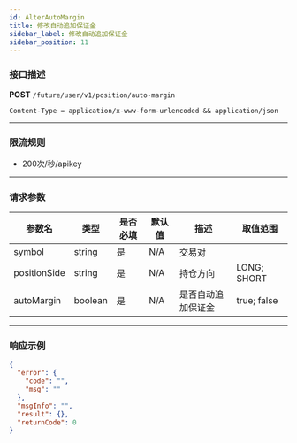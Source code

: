 ```yaml
---
id: AlterAutoMargin
title: 修改自动追加保证金
sidebar_label: 修改自动追加保证金
sidebar_position: 11
---
```


### 接口描述
**POST** `/future/user/v1/position/auto-margin`

`Content-Type = application/x-www-form-urlencoded && application/json`

---

### 限流规则
- 200次/秒/apikey

---

### 请求参数

| 参数名       | 类型    | 是否必填 | 默认值 | 描述               | 取值范围    |
|--------------|---------|----------|--------|--------------------|-------------|
| symbol       | string  | 是       | N/A    | 交易对             |             |
| positionSide | string  | 是       | N/A    | 持仓方向           | LONG; SHORT |
| autoMargin   | boolean | 是       | N/A    | 是否自动追加保证金 | true; false |

---

### 响应示例

```json
{
  "error": {
    "code": "",
    "msg": ""
  },
  "msgInfo": "",
  "result": {},
  "returnCode": 0
}
